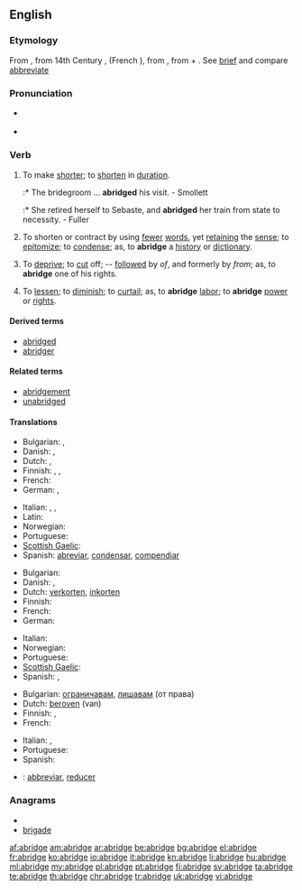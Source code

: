 ==English==

===Etymology===
From {{etyl|enm}} {{term|abregen||lang=enm}}, from 14th Century {{etyl|frm}} {{term|abregier||lang=frm}}, (French {{term|abréger||lang=fr}}), from {{etyl|LL.}} {{term|abbrevio||lang=la}}, from {{etyl|la}} {{term|ad||lang=la}} + {{term|brevio|brēvio|lang=la|shorten}}. See [[brief]] and compare [[abbreviate]]

===Pronunciation===
* {{a|RP}} {{IPA|/əˈbrɪdʒ/}}
* {{audio|en-us-abridge.ogg|Audio (US)}}

===Verb===
{{en-verb|abridg|ing}}

# {{transitive}} To make [[shorter]]; to [[shorten]] in [[duration]].
#:* The bridegroom ... '''abridged''' his visit. - Smollett
#:* She retired herself to Sebaste, and '''abridged''' her train from state to necessity. - Fuller
# {{transitive}} To shorten or contract by using [[fewer]] [[word]]s, yet [[retaining]] the [[sense]]; to [[epitomize]]; to [[condense]]; as, to '''abridge''' a [[history]] or [[dictionary]].
# {{transitive}} To [[deprive]]; to [[cut]] off; -- [[follow]]ed by ''of'', and formerly by ''from''; as, to '''abridge''' one of his rights.
# {{transitive}} To [[lessen]]; to [[diminish]]; to [[curtail]]; as, to '''abridge''' [[labor]]; to '''abridge''' [[power]] or [[right]]s.

====Derived terms====
* [[abridged]]
* [[abridger]]

====Related terms====
* [[abridgement]]
* [[unabridged]]

====Translations====
{{trans-top|to make shorter}}
* Bulgarian: {{t+|bg|съкращавам}}, {{t+|bg|скъсявам}}
* Danish: {{t|da|forkorte}}, {{t|da|sammendrage}}
* Dutch: {{t+|nl|beperken}}, {{t-|nl|verkorten}}
* Finnish: {{t+|fi|lyhentää}}, {{t-|fi|typistää}}, {{t-|fi|supistaa}}
* French: {{t+|fr|abréger}}
* German: {{t+|de|verkürzen}}, {{t+|de|kürzen}}
{{trans-mid}}
* Italian: {{t+|it|accorciare}}, {{t+|it|abbreviare}}, {{t+|it|ridurre}}
* Latin: {{t-|la|abbrevio|alt=abbreviō}}
* Norwegian: {{t|no|forkorte}}
* Portuguese: {{t+|pt|abreviar}}
* [[Scottish Gaelic]]: {{t-|gd|giorraich|xs=Scottish Gaelic}}
* Spanish: [[abreviar]], [[condensar]], [[compendiar]]
{{trans-bottom}}

{{trans-top|to shorten or contract by using fewer words}}
* Bulgarian: {{t|bg|съкращавам}}
* Danish: {{t|da|forkorte}}, {{t|da|sammendrage}}
* Dutch: [[verkorten]], [[inkorten]]
* Finnish: {{t+|fi|lyhentää}}
* French: {{t+|fr|abréger}}
* German: {{t+|de|verkürzen}}
{{trans-mid}}
* Italian: {{t+|it|abbreviare}}
* Norwegian: {{t|no|sammendra}}
* Portuguese: {{t+|pt|abreviar}}
* [[Scottish Gaelic]]: {{t-|gd|giorraich|xs=Scottish Gaelic}}
* Spanish: {{t+|es|abreviar}}, {{t-|es|resumir}}
{{trans-bottom}}

{{trans-top|to deprive}}
* Bulgarian: [[ограничавам]], [[лишавам]] (от права)
* Dutch: [[beroven]] (van)
* Finnish: {{t-|fi|riistää}}, {{t+|fi|viedä}}
* French: {{t+|fr|abréger}}
{{trans-mid}}
* Italian: {{t-|it|privare}}, {{t+|it|limitare}}
* Portuguese: {{t+|pt|privar}}
* Spanish: {{t-|es|privar}}
{{trans-bottom}}

{{checktrans}}
* {{ttbc|Interlingua}}: [[abbreviar]], [[reducer]]

===Anagrams===
* {{alphagram|abdegir}}
* [[brigade#English|brigade]]

[[af:abridge]]
[[am:abridge]]
[[ar:abridge]]
[[be:abridge]]
[[bg:abridge]]
[[el:abridge]]
[[fr:abridge]]
[[ko:abridge]]
[[io:abridge]]
[[it:abridge]]
[[kn:abridge]]
[[li:abridge]]
[[hu:abridge]]
[[ml:abridge]]
[[my:abridge]]
[[pl:abridge]]
[[pt:abridge]]
[[fi:abridge]]
[[sv:abridge]]
[[ta:abridge]]
[[te:abridge]]
[[th:abridge]]
[[chr:abridge]]
[[tr:abridge]]
[[uk:abridge]]
[[vi:abridge]]